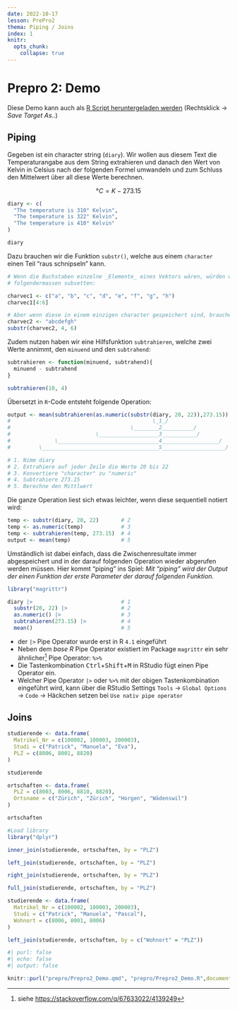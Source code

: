 ```yaml
---
date: 2022-10-17
lesson: PrePro2
thema: Piping / Joins
index: 1
knitr:
  opts_chunk: 
    collapse: true
---
```


# Prepro 2: Demo

Diese Demo kann auch als [R Script heruntergeladen werden](Prepro2_Demo.R) (Rechtsklick → *Save Target As..*)

## Piping

Gegeben ist ein character string (`diary`). Wir wollen aus diesem Text die Temperaturangabe aus dem String extrahieren und danach den Wert von Kelvin in Celsius nach der folgenden Formel umwandeln und zum Schluss den Mittelwert über all diese Werte berechnen.

$$°C = K - 273.15$$

```r
diary <- c(
  "The temperature is 310° Kelvin",
  "The temperature is 322° Kelvin",
  "The temperature is 410° Kelvin"
)

diary
```


Dazu brauchen wir die Funktion `substr()`, welche aus einem `character` einen Teil "raus schnipseln" kann.

```r
# Wenn die Buchstaben einzelne _Elemente_ eines Vektors wären, würden wir diese
# folgendermassen subsetten:

charvec1 <- c("a", "b", "c", "d", "e", "f", "g", "h")
charvec1[4:6]

# Aber wenn diese in einem einzigen character gespeichert sind, brauchen wir substr:
charvec2 <- "abcdefgh"
substr(charvec2, 4, 6)
```

Zudem nutzen haben wir eine Hilfsfunktion `subtrahieren`, welche zwei Werte annimmt, den `minuend` und den `subtrahend`:

```r
subtrahieren <- function(minuend, subtrahend){
  minuend - subtrahend
}

subtrahieren(10, 4)
```


Übersetzt in `R`-Code entsteht folgende Operation:

```r
output <- mean(subtrahieren(as.numeric(substr(diary, 20, 22)),273.15))
#                                             \_1_/
#                                      \________2__________/
#                           \___________________3___________/
#              \________________________________4__________________/
#         \_____________________________________5____________________/

# 1. Nimm diary
# 2. Extrahiere auf jeder Zeile die Werte 20 bis 22
# 3. Konvertiere "character" zu "numeric"
# 4. Subtrahiere 273.15
# 5. Berechne den Mittlwert
```

Die ganze Operation liest sich etwas leichter, wenn diese sequentiell notiert wird:

```r
temp <- substr(diary, 20, 22)       # 2
temp <- as.numeric(temp)            # 3
temp <- subtrahieren(temp, 273.15)  # 4
output <- mean(temp)                # 5
```

Umständlich ist dabei einfach, dass die Zwischenresultate immer abgespeichert und in der darauf folgenden Operation wieder abgerufen werden müssen. Hier kommt "piping" ins Spiel: *Mit "piping" wird der Output der einen Funktion der erste Parameter der darauf folgenden Funktion.*

```r
library("magrittr")

diary |>                            # 1
  substr(20, 22) |>                 # 2
  as.numeric() |>                   # 3 
  subtrahieren(273.15) |>           # 4
  mean()                            # 5
```

:::{.callout-important}
- der `|>` Pipe Operator wurde erst in R `4.1` eingeführt
- Neben dem *base R* Pipe Operator existiert im Package `magrittr` ein sehr ähnlicher[^pipe] Pipe Operator: `%>%`
- Die Tastenkombination <kbd>Ctrl</kbd>+<kbd>Shift</kbd>+<kbd>M</kbd> in RStudio fügt einen Pipe Operator ein. 
- Welcher Pipe Operator `|>` oder `%>%` mit der obigen Tastenkombination eingeführt wird, kann über die RStudio Settings `Tools` → `Global Options` → `Code` → Häckchen setzen bei `Use nativ pipe operator`


:::


[^pipe]: siehe <https://stackoverflow.com/q/67633022/4139249>


## Joins

```r
studierende <- data.frame(
  Matrikel_Nr = c(100002, 100003, 200003),
  Studi = c("Patrick", "Manuela", "Eva"),
  PLZ = c(8006, 8001, 8820)
)

studierende

ortschaften <- data.frame(
  PLZ = c(8003, 8006, 8810, 8820),
  Ortsname = c("Zürich", "Zürich", "Horgen", "Wädenswil")
)

ortschaften
```

```r
#Load library
library("dplyr")

inner_join(studierende, ortschaften, by = "PLZ")

left_join(studierende, ortschaften, by = "PLZ")

right_join(studierende, ortschaften, by = "PLZ")

full_join(studierende, ortschaften, by = "PLZ")
```

```r
studierende <- data.frame(
  Matrikel_Nr = c(100002, 100003, 200003),
  Studi = c("Patrick", "Manuela", "Pascal"),
  Wohnort = c(8006, 8001, 8006)
)

left_join(studierende, ortschaften, by = c("Wohnort" = "PLZ"))
```

```r
#| purl: false
#| echo: false
#| output: false

knitr::purl("prepro/Prepro2_Demo.qmd", "prepro/Prepro2_Demo.R",documentation = 0)
```

